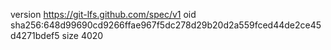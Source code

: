 version https://git-lfs.github.com/spec/v1
oid sha256:648d99690cd9266ffae967f5dc278d29b20d2a559fced44de2ce45d4271bdef5
size 4020

